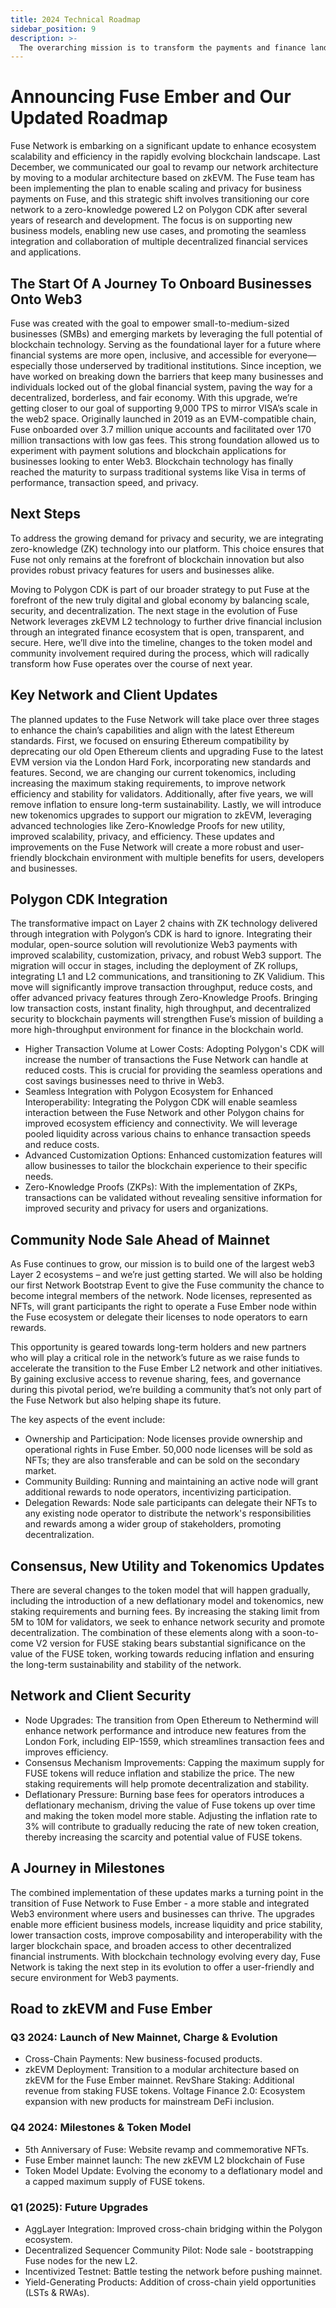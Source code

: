 ```yaml
---
title: 2024 Technical Roadmap
sidebar_position: 9
description: >-
  The overarching mission is to transform the payments and finance landscape using decentralized technology, offering cost-effective, instant, and secure solutions to empower individuals and businesses within a genuinely decentralized ecosystem.
---
```


# Announcing Fuse Ember and Our Updated Roadmap

Fuse Network is embarking on a significant update to enhance ecosystem scalability and efficiency in the rapidly evolving blockchain landscape. Last December, we communicated our goal to revamp our network architecture by moving to a modular architecture based on zkEVM. The Fuse team has been implementing the plan to enable scaling and privacy for business payments on Fuse, and this strategic shift involves transitioning our core network to a zero-knowledge powered L2 on Polygon CDK after several years of research and development. The focus is on supporting new business models, enabling new use cases, and promoting the seamless integration and collaboration of multiple decentralized financial services and applications. 

## The Start Of A Journey To Onboard Businesses Onto Web3

Fuse was created with the goal to empower small-to-medium-sized businesses (SMBs) and emerging markets by leveraging the full potential of blockchain technology. Serving as the foundational layer for a future where financial systems are more open, inclusive, and accessible for everyone—especially those underserved by traditional institutions. Since inception, we have worked on breaking down the barriers that keep many businesses and individuals locked out of the global financial system, paving the way for a decentralized, borderless, and fair economy. With this upgrade, we’re getting closer to our goal of supporting 9,000 TPS to mirror VISA’s scale in the web2 space. 
Originally launched in 2019 as an EVM-compatible chain, Fuse onboarded over 3.7 million unique accounts and facilitated over 170 million transactions with low gas fees. This strong foundation allowed us to experiment with payment solutions and blockchain applications for businesses looking to enter Web3. Blockchain technology has finally reached the maturity to surpass traditional systems like Visa in terms of performance, transaction speed, and privacy.

## Next Steps

To address the growing demand for privacy and security, we are integrating zero-knowledge (ZK) technology into our platform. This choice ensures that Fuse not only remains at the forefront of blockchain innovation but also provides robust privacy features for users and businesses alike.

Moving to Polygon CDK is part of our broader strategy to put Fuse at the forefront of the new truly digital and global economy by balancing scale, security, and decentralization. The next stage in the evolution of Fuse Network leverages zkEVM L2 technology to further drive financial inclusion through an integrated finance ecosystem that is open, transparent, and secure. Here, we’ll dive into the timeline, changes to the token model and community involvement required during the process, which will radically transform how Fuse operates over the course of next year.

## Key Network and Client Updates

The planned updates to the Fuse Network will take place over three stages to enhance the chain’s capabilities and align with the latest Ethereum standards. First, we focused on ensuring Ethereum compatibility by deprecating our old Open Ethereum clients and upgrading Fuse to the latest EVM version via the London Hard Fork, incorporating new standards and features. Second, we are changing our current tokenomics, including increasing the maximum staking requirements, to improve network efficiency and stability for validators. Additionally, after five years, we will remove inflation to ensure long-term sustainability. Lastly, we will introduce new tokenomics upgrades to support our migration to zkEVM, leveraging advanced technologies like Zero-Knowledge Proofs for new utility, improved scalability, privacy, and efficiency.
These updates and improvements on the Fuse Network will create a more robust and user-friendly blockchain environment with multiple benefits for users, developers and businesses.

## Polygon CDK Integration

The transformative impact on Layer 2 chains with ZK technology delivered through integration with Polygon’s CDK is hard to ignore. Integrating their modular, open-source solution will revolutionize Web3 payments with improved scalability, customization, privacy, and robust Web3 support. The migration will occur in stages, including the deployment of ZK rollups, integrating L1 and L2 communications, and transitioning to ZK Validium. This move will significantly improve transaction throughput, reduce costs, and offer advanced privacy features through Zero-Knowledge Proofs. Bringing low transaction costs, instant finality, high throughput, and decentralized security to blockchain payments will strengthen Fuse’s mission of building a more high-throughput environment for finance in the blockchain world.

- Higher Transaction Volume at Lower Costs: Adopting Polygon's CDK will increase the number of transactions the Fuse Network can handle at reduced costs. This is crucial for providing the seamless operations and cost savings businesses need to thrive in Web3.
- Seamless Integration with Polygon Ecosystem for Enhanced Interoperability: Integrating the Polygon CDK will enable seamless interaction between the Fuse Network and other Polygon chains for improved ecosystem efficiency and connectivity. We will leverage pooled liquidity across various chains to enhance transaction speeds and reduce costs.
- Advanced Customization Options: Enhanced customization features will allow businesses to tailor the blockchain experience to their specific needs.
- Zero-Knowledge Proofs (ZKPs): With the implementation of ZKPs, transactions can be validated without revealing sensitive information for improved security and privacy for users and organizations. 

## Community Node Sale Ahead of Mainnet

As Fuse continues to grow, our mission is to build one of the largest web3 Layer 2 ecosystems – and we’re just getting started. We will also be holding our first Network Bootstrap Event to give the Fuse community the chance to become integral members of the network. Node licenses, represented as NFTs, will grant participants the right to operate a Fuse Ember node within the Fuse ecosystem or delegate their licenses to node operators to earn rewards. 

This opportunity is geared towards long-term holders and new partners who will play a critical role in the network’s future as we raise funds to accelerate the transition to the Fuse Ember L2 network and other initiatives. By gaining exclusive access to revenue sharing, fees, and governance during this pivotal period, we’re building a community that’s not only part of the Fuse Network but also helping shape its future. 

The key aspects of the event include:
- Ownership and Participation: Node licenses provide ownership and operational rights in Fuse Ember. 50,000 node licenses will be sold as NFTs; they are also transferable and can be sold on the secondary market.
- Community Building: Running and maintaining an active node will grant additional rewards to node operators, incentivizing participation. 
- Delegation Rewards: Node sale participants can delegate their NFTs to any existing node operator to distribute the network's responsibilities and rewards among a wider group of stakeholders, promoting decentralization.


## Consensus, New Utility and Tokenomics Updates

There are several changes to the token model that will happen gradually, including the introduction of a new deflationary model and tokenomics, new staking requirements and burning fees. By increasing the staking limit from 5M to 10M for validators, we seek to enhance network security and promote decentralization. The combination of these elements along with a soon-to-come V2 version for FUSE staking bears substantial significance on the value of the FUSE token, working towards reducing inflation and ensuring the long-term sustainability and stability of the network.

## Network and Client Security

- Node Upgrades: The transition from Open Ethereum to Nethermind will enhance network performance and introduce new features from the London Fork, including EIP-1559, which streamlines transaction fees and improves efficiency.
- Consensus Mechanism Improvements: Capping the maximum supply for FUSE tokens will reduce inflation and stabilize the price. The new staking requirements will help promote decentralization and stability.
- Deflationary Pressure: Burning base fees for operators introduces a deflationary mechanism, driving the value of Fuse tokens up over time and making the token model more stable. Adjusting the inflation rate to 3% will contribute to gradually reducing the rate of new token creation, thereby increasing the scarcity and potential value of FUSE tokens.

## A Journey in Milestones

The combined implementation of these updates marks a turning point in the transition of Fuse Network to Fuse Ember - a more stable and integrated Web3 environment where users and businesses can thrive. The upgrades enable more efficient business models, increase liquidity and price stability, lower transaction costs, improve composability and interoperability with the larger blockchain space, and broaden access to other decentralized financial instruments.
With blockchain technology evolving every day, Fuse Network is taking the next step in its evolution to offer a user-friendly and secure environment for Web3 payments. 

## Road to zkEVM and Fuse Ember
### Q3 2024: Launch of New Mainnet, Charge & Evolution
- Cross-Chain Payments: New business-focused products.
- zkEVM Deployment: Transition to a modular architecture based on zkEVM for the Fuse Ember mainnet.
RevShare Staking: Additional revenue from staking FUSE tokens.
Voltage Finance 2.0: Ecosystem expansion with new products for mainstream DeFi inclusion.

### Q4 2024: Milestones & Token Model
- 5th Anniversary of Fuse: Website revamp and commemorative NFTs.
- Fuse Ember mainnet launch: The new zkEVM L2 blockchain of Fuse
- Token Model Update: Evolving the economy to a deflationary model and a capped maximum supply of FUSE tokens.

### Q1 (2025): Future Upgrades
- AggLayer Integration: Improved cross-chain bridging within the Polygon ecosystem.
- Decentralized Sequencer Community Pilot: Node sale - bootstrapping Fuse nodes for the new L2.
- Incentivized Testnet: Battle testing the network before pushing mainnet.
- Yield-Generating Products: Addition of cross-chain yield opportunities (LSTs & RWAs).

